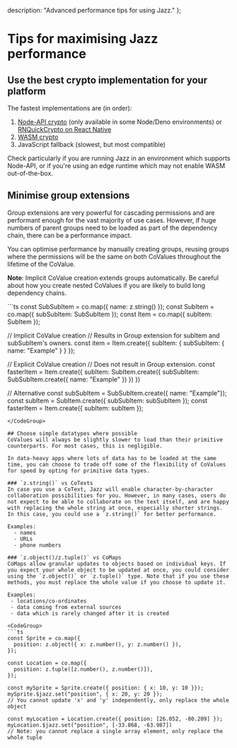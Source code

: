   description: "Advanced performance tips for using Jazz."
};

# Tips for maximising Jazz performance

## Use the best crypto implementation for your platform

The fastest implementations are (in order):

1. [Node-API crypto](/docs/server-side/setup#node-api) (only available in some Node/Deno environments) or [RNQuickCrypto on React Native](/docs/react-native/project-setup/providers#quick-crypto)
2. [WASM crypto](/docs/server-side/setup#wasm-on-edge-runtimes)
3. JavaScript fallback (slowest, but most compatible)

Check particularly if you are running Jazz in an environment which supports Node-API, or if you're using an edge runtime which may not enable WASM out-of-the-box.

## Minimise group extensions

Group extensions are very powerful for cascading permissions and are performant enough for the vast majority of use cases. However, if huge numbers of parent groups need to be loaded as part of the dependency chain, there can be a performance impact. 

You can optimise performance by manually creating groups, reusing groups where the permissions will be the same on both CoValues throughout the lifetime of the CoValue.

**Note**: Implicit CoValue creation extends groups automatically. Be careful about how you create nested CoValues if you are likely to build long dependency chains.

<CodeGroup>
```ts
const SubSubItem = co.map({
  name: z.string()
});
const SubItem = co.map({
  subSubItem: SubSubItem
});
const Item = co.map({
  subItem: SubItem
});

// Implicit CoValue creation
// Results in Group extension for subItem and subSubItem's owners.
const item = Item.create({
  subItem: {
    subSubItem: {
      name: "Example"
    }
  }
});

// Explicit CoValue creation
// Does not result in Group extension.
const fasterItem = Item.create({
  subItem: SubItem.create({
    subSubItem: SubSubItem.create({
      name: "Example"
    })
  })
})

// Alternative
const subSubItem = SubSubItem.create({ name: "Example"});
const subItem = SubItem.create({ subSubItem: subSubItem });
const fasterItem = Item.create({ subItem: subItem });
```
</CodeGroup>

## Choose simple datatypes where possible
CoValues will always be slightly slower to load than their primitive counterparts. For most cases, this is negligible.

In data-heavy apps where lots of data has to be loaded at the same time, you can choose to trade off some of the flexibility of CoValues for speed by opting for primitive data types.

### `z.string()` vs CoTexts
In case you use a CoText, Jazz will enable character-by-character collaboration possibilities for you. However, in many cases, users do not expect to be able to collaborate on the text itself, and are happy with replacing the whole string at once, especially shorter strings. In this case, you could use a `z.string()` for better performance.

Examples:
  - names
  - URLs
  - phone numbers

### `z.object()/z.tuple()` vs CoMaps
CoMaps allow granular updates to objects based on individual keys. If you expect your whole object to be updated at once, you could consider using the `z.object()` or `z.tuple()` type. Note that if you use these methods, you must replace the whole value if you choose to update it.

Examples:
 - locations/co-ordinates
 - data coming from external sources
 - data which is rarely changed after it is created

<CodeGroup>
```ts
const Sprite = co.map({
  position: z.object({ x: z.number(), y: z.number() }),
});

const Location = co.map({
  position: z.tuple([z.number(), z.number()]),
});

const mySprite = Sprite.create({ position: { x: 10, y: 10 }});
mySprite.$jazz.set("position", { x: 20, y: 20 }); 
// You cannot update 'x' and 'y' independently, only replace the whole object

const myLocation = Location.create({ position: [26.052, -80.209] });
myLocation.$jazz.set("position", [-33.868, -63.987]) 
// Note: you cannot replace a single array element, only replace the whole tuple
```
</CodeGroup>